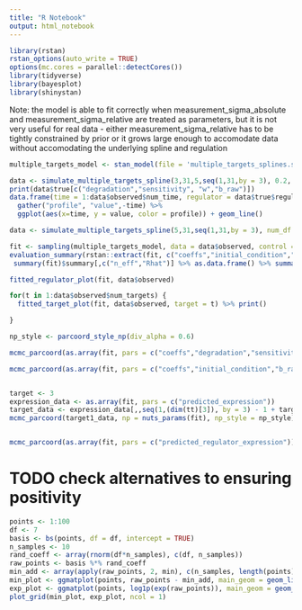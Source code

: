 ```yaml
---
title: "R Notebook"
output: html_notebook
---
```


```r
library(rstan)
rstan_options(auto_write = TRUE)
options(mc.cores = parallel::detectCores())
library(tidyverse)
library(bayesplot)
library(shinystan)
```


Note: the model is able to fit correctly when measurement_sigma_absolute and measurement_sigma_relative are treated as parameters, but it is not very useful for real data - either measurement_sigma_relative has to be tightly constrained by prior or it grows large enough to accomodate data without accomodating the underlying spline and regulation


```r
multiple_targets_model <- stan_model(file = 'multiple_targets_splines.stan')
```

```r
data <- simulate_multiple_targets_spline(3,31,5,seq(1,31,by = 3), 0.2, 0.2, regulator_measured = TRUE, integrate_ode45 = FALSE)
print(data$true[c("degradation","sensitivity", "w","b_raw")])
data.frame(time = 1:data$observed$num_time, regulator = data$true$regulator_expression, target1 = data$true$expression[1,], target2 = data$true$expression[2,], target3 = data$true$expression[3,]) %>%
  gather("profile", "value",-time) %>%
  ggplot(aes(x=time, y = value, color = profile)) + geom_line()
```

```r
data <- simulate_multiple_targets_spline(5,31,seq(1,31,by = 3), num_df = 5, measurement_sigma_absolute = 0.1, measurement_sigma_relative = 0.2, regulator_measured = TRUE, integrate_ode45 = FALSE)

fit <- sampling(multiple_targets_model, data = data$observed, control = list(adapt_delta = 0.95))
evaluation_summary(rstan::extract(fit, c("coeffs","initial_condition","sensitivity","degradation", "intercept","w","b","sigma_relative_param","sigma_absolute_param")), data$true, printParamsResults = TRUE)
 summary(fit)$summary[,c("n_eff","Rhat")] %>% as.data.frame() %>% summarise(min_n_eff = min(n_eff),max_Rhat = max(Rhat))

fitted_regulator_plot(fit, data$observed)

for(t in 1:data$observed$num_targets) { 
  fitted_target_plot(fit, data$observed, target = t) %>% print()

}


```
```r
np_style <- parcoord_style_np(div_alpha = 0.6)

mcmc_parcoord(as.array(fit, pars = c("coeffs","degradation","sensitivity","initial_condition","w","b_raw","intercept_raw")), np = nuts_params(fit), np_style = np_style)

mcmc_parcoord(as.array(fit, pars = c("coeffs","initial_condition","b_raw","intercept_raw")), np = nuts_params(fit), np_style = np_style)


target <- 3
expression_data <- as.array(fit, pars = c("predicted_expression"))
target_data <- expression_data[,,seq(1,(dim(tt)[3]), by = 3) - 1 + target]
mcmc_parcoord(target1_data, np = nuts_params(fit), np_style = np_style)


mcmc_parcoord(as.array(fit, pars = c("predicted_regulator_expression")), np = nuts_params(fit), np_style = np_style)

```

# TODO check alternatives to ensuring positivity

```r
points <- 1:100
df <- 7
basis <- bs(points, df = df, intercept = TRUE)
n_samples <- 10
rand_coeff <- array(rnorm(df*n_samples), c(df, n_samples))
raw_points <- basis %*% rand_coeff
min_add <- array(apply(raw_points, 2, min), c(n_samples, length(points))) %>% t
min_plot <- ggmatplot(points, raw_points - min_add, main_geom = geom_line(alpha = 0.5)) + ggtitle("Min = 0")
exp_plot <- ggmatplot(points, log1p(exp(raw_points)), main_geom = geom_line(alpha = 0.5)) + ggtitle("log(1 + exp)") 
plot_grid(min_plot, exp_plot, ncol = 1)

```
